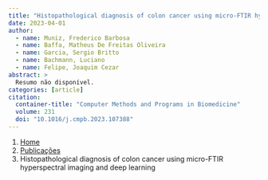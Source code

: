```yaml
---
title: "Histopathological diagnosis of colon cancer using micro-FTIR hyperspectral imaging and deep learning"
date: 2023-04-01
author:
  - name: Muniz, Frederico Barbosa
  - name: Baffa, Matheus De Freitas Oliveira
  - name: Garcia, Sergio Britto
  - name: Bachmann, Luciano
  - name: Felipe, Joaquim Cezar
abstract: > 
  Resumo não disponível.
categories: [article]
citation: 
  container-title: "Computer Methods and Programs in Biomedicine"
  volume: 231
  doi: "10.1016/j.cmpb.2023.107388"
---
```


```{=html}
<nav aria-label="breadcrumb">
  <ol class="breadcrumb">
    <li class="breadcrumb-item"><a href="../../index.html">Home</a></li>
    <li class="breadcrumb-item"><a href="../index.html">Publicações</a></li>
    <li class="breadcrumb-item active" aria-current="page">Histopathological diagnosis of colon cancer using micro-FTIR hyperspectral imaging and deep learning</li>
  </ol>
</nav>
```

